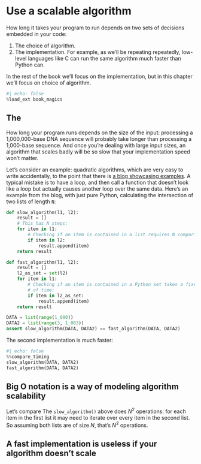# Use a scalable algorithm

How long it takes your program to run depends on two sets of decisions embedded in your code:

1. The choice of algorithm.
2. The implementation.
   For example, as we'll be repeating repeatedly, low-level languages like C can run the same algorithm much faster than Python can.

In the rest of the book we'll focus on the implementation, but in this chapter we'll focus on choice of algorithm.

```python
#| echo: false
%load_ext book_magics
```

## The 

How long your program runs depends on the size of the input: processing a 1,000,000-base DNA sequence will probably take longer than processing a 1,000-base sequence.
And once you're dealing with large input sizes, an algorithm that scales badly will be so slow that your implementation speed won't matter.

Let's consider an example: quadratic algorithms, which are very easy to write accidentally, to the point that there is [a blog showcasing examples](https://accidentallyquadratic.tumblr.com/).
A typical mistake is to have a loop, and then call a function that doesn't look like a loop but actually causes another loop over the same data.
Here's an example from the blog, with just pure Python, calculating the intersection of two lists of length `N`:

```python
def slow_algorithm(l1, l2):
    result = []
    # This has N steps:
    for item in l1:
        # Checking if an item is contained in a list requires N comparisons:
        if item in l2:
            result.append(item)
    return result

def fast_algorithm(l1, l2):
    result = []
    l2_as_set = set(l2)
    for item in l1:
        # Checking if an item is contained in a Python set takes a fixed amount
        # of time:
        if item in l2_as_set:
            result.append(item)
    return result

DATA = list(range(1_000))
DATA2 = list(range(3, 1_003))
assert slow_algorithm(DATA, DATA2) == fast_algorithm(DATA, DATA2)
```

The second implementation is much faster:

```python
#| echo: false
%%compare_timing
slow_algorithm(DATA, DATA2)
fast_algorithm(DATA, DATA2)
```

## Big O notation is a way of modeling algorithm scalability

Let's compare 
The `slow_algorithm()` above does $N^{2}$ operations: for each item in the first list it may need to iterate over every item in the second list.
So assuming both lists are of size $N$, that's $N^{2}$ operations.

## A fast implementation is useless if your algorithm doesn't scale
